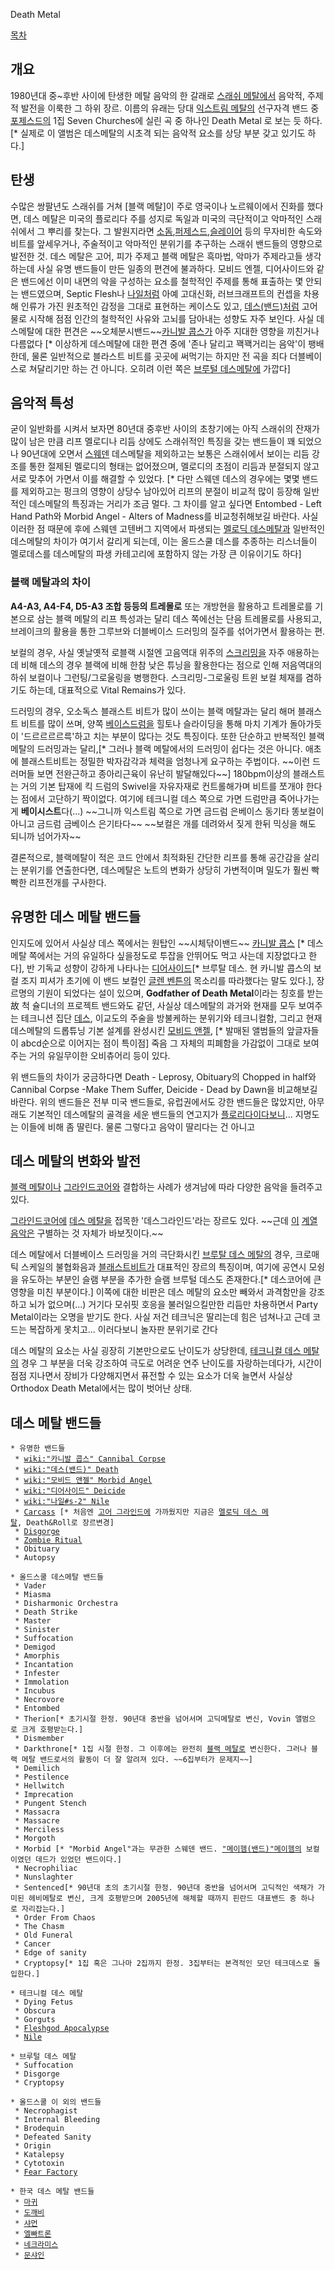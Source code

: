 Death Metal

[[목차]]

== 개요 ==
1980년대 중~후반 사이에 탄생한 메탈 음악의 한 갈래로 [[스래쉬 메탈]]에서 음악적, 주제적 발전을 이룩한 그 하위 장르. 이름의 유래는 당대 [[익스트림 메탈]]의 선구자격 밴드 중 [[포제스드]]의 1집 Seven Churches에 실린 곡 중 하나인 Death Metal 로 보는 듯 하다.[* 실제로 이 앨범은 데스메탈의 시초격 되는 음악적 요소를 상당 부분 갖고 있기도 하다.]

== 탄생 ==
수많은 쌍팔년도 스래쉬를 거쳐 [블랙 메탈]이 주로 영국이나 노르웨이에서 진화를 했다면, 데스 메탈은 미국의 플로리다 주를 성지로 독일과 미국의 극단적이고 악마적인 스래쉬에서 그 뿌리를 찾는다. 그 발원지라면 [[소돔]],[[퍼제스드]],[[슬레이어]] 등의 무자비한 속도와 비트를 앞세우거나, 주술적이고 악마적인 분위기를 추구하는 스래쉬 밴드들의 영향으로 발전한 것. 데스 메탈은 고어, 피가 주제고 블랙 메탈은 흑마법, 악마가 주제라고들 생각하는데 사실 유명 밴드들이 만든 일종의 편견에 불과하다. 모비드 엔젤, 디어사이드와 같은 밴드에선 이미 내면의 악을 구성하는 요소를 철학적인 주제를 통해 표출하는 몇 안되는 밴드였으며, Septic Flesh나 [[나일]]처럼 아예 고대신화, 러브크래프트의 컨셉을 차용해 인류가 가진 원초적인 감정을 그대로 표현하는 케이스도 있고, [[데스(밴드)]]처럼 고어물로 시작해 점점 인간의 철학적인 사유와 고뇌를 담아내는 성향도 자주 보인다. 사실 데스메탈에 대한 편견은 ~~오체분시밴드~~[[카니발 콥스]]가 아주 지대한 영향을 끼친거나 다름없다 [* 이상하게 데스메탈에 대한 편견 중에 '존나 달리고 꽥꽥거리는 음악'이 팽배한데, 물론 일반적으로 블라스트 비트를 곳곳에 써먹기는 하지만 전 곡을 죄다 더블베이스로 쳐달리기만 하는 건 아니다. 오히려 이런 쪽은 [[브루털 데스메탈]]에 가깝다]

== 음악적 특성 ==
굳이 일반화를 시켜서 보자면 80년대 중후반 사이의 초창기에는 아직 스래쉬의 잔재가 많이 남은 만큼 리프 멜로디나 리듬 상에도 스래쉬적인 특징을 갖는 밴드들이 꽤 되었으나 90년대에 오면서 [[스웨덴]] 데스메탈을 제외하고는 보통은 스래쉬에서 보이는 리듬 강조를 통한 절제된 멜로디의 형태는 없어졌으며, 멜로디의 초점이 리듬과 분절되지 않고 서로 맞추어 가면서 이를 해결할 수 있었다. [* 다만 스웨덴 데스의 경우에는 몇몇 밴드를 제외하고는 펑크의 영향이 상당수 남아있어 리프의 분절이 비교적 많이 등장해 일반적인 데스메탈의 특징과는 거리가 조금 멀다. 그 차이를 알고 싶다면 Entombed - Left Hand Path와 Morbid Angel - Alters of Madness를 비교청취해보길 바란다. 사실 이러한 점 때문에 후에 스웨덴 고텐버그 지역에서 파생되는 [[멜로딕 데스메탈]]과 일반적인 데스메탈의 차이가 여기서 갈리게 되는데, 이는 올드스쿨 데스를 추종하는 리스너들이 멜로데스를 데스메탈의 파생 카테고리에 포함하지 않는 가장 큰 이유이기도 하다]

=== 블랙 메탈과의 차이 ===

'''A4-A3, A4-F4, D5-A3 조합 등등의 트레몰로''' 또는 개방현을 활용하고 트레몰로를 기본으로 삼는 블랙 메탈의 리프 특성과는 달리 데스 쪽에선는 단음 트레몰로를 사용되고, 브레이크의 활용을 통한 그루브와 더블베이스 드러밍의 질주를 섞어가면서 활용하는 편. 

보컬의 경우, 사실 옛날옛적 로블랙 시절엔 고음역대 위주의 [[스크리밍]]을 자주 애용하는데 비해 데스의 경우 블랙에 비해 한참 낮은 튜닝을 활용한다는 점으로 인해 저음역대의 하쉬 보컬이나 그런팅/그로울링을 병행한다. 스크리밍-그로울링 트윈 보컬 체재를 겸하기도 하는데, 대표적으로 Vital Remains가 있다.

드러밍의 경우, 오소독스 블래스트 비트가 많이 쓰이는 블랙 메탈과는 달리 해머 블래스트 비트를 많이 쓰며, 양쪽 [[베이스드럼]]을 힐토나 슬라이딩을 통해 마치 기계가 돌아가듯이 '드르르르르륵'하고 치는 부분이 많다는 것도 특징이다. 또한 단순하고 반복적인 블랙 메탈의 드러밍과는 달리,[* 그러나 블랙 메탈에서의 드러밍이 쉽다는 것은 아니다. 애초에 블래스트비트는 정밀한 박자감각과 체력을 엄청나게 요구하는 주법이다. ~~이런 드러머들 보면 전완근하고 종아리근육이 유난히 발달해있다~~] 180bpm이상의 블래스트는 거의 기본 탑재에 킥 드럼의 Swivel을 자유자재로 컨트롤해가며 비트를 쪼개야 한다는 점에서 고단하기 짝이없다. 여기에 테크니컬 데스 쪽으로 가면 드럼만큼 죽어나가는게 '''베이시스트'''다(...) ~~그니까 익스트림 쪽으로 가면 금드럼 은베이스 동기타 똥보컬이 아니고 금드럼 금베이스 은기타다~~ ~~보컬은 개를 데려와서 짖게 한뒤 믹싱을 해도 되니까 넘어가자~~ 

결론적으로, 블랙메탈이 적은 코드 안에서 최적화된 간단한 리프를 통해 공간감을 살리는 분위기를 연출한다면, 데스메탈은 노트의 변화가 상당히 가변적이며 밀도가 훨씬 빡빡한 리프전개를 구사한다.

== 유명한 데스 메탈 밴드들 ==
인지도에 있어서 사실상 데스 쪽에서는 원탑인 ~~시체닦이밴드~~ [[카니발 콥스]] [* 데스메탈 쪽에서는 거의 유일하다 싶을정도로 투잡을 안뛰어도 먹고 사는데 지장없다고 한다], 반 기독교 성향이 강하게 나타나는 [[디어사이드]][* 브루탈 데스. 현 카니발 콥스의 보컬 조지 피셔가 초기에 이 밴드 보컬인 [[글렌 벤튼]]의 목소리를 따라했다는 말도 있다.], 장르명의 기원이 되었다는 설이 있으며, '''Godfather of Death Metal'''이라는 칭호를 받는 故 척 슐디너의 프로젝트 밴드와도 같던, 사실상 데스메탈의 과거와 현재를 모두 보여주는 테크니션 집단 [[Death#s-4|데스]], 이교도의 주술을 방불케하는 분위기와 테크니컬함, 그리고 현재 데스메탈의 드롭튜닝 기본 설계를 완성시킨 [[모비드 앤젤]], [* 발매된 앨범들의 앞글자들이 abcd순으로 이어지는 점이 특이점] 죽음 그 자체의 피폐함을 가감없이 그대로 보여주는 거의 유일무이한 오비츄어리 등이 있다. 

위 밴드들의 차이가 궁금하다면 Death - Leprosy,  Obituary의 Chopped in half와 Cannibal Corpse -Make Them Suffer, Deicide - Dead by Dawn을 비교해보길 바란다. 위의 밴드들은 전부 미국 밴드들로, 유럽권에서도 강한 밴드들은 많았지만, 아무래도 기본적인 데스메탈의 골격을 세운 밴드들의 연고지가 [[플로리다]]이다보니... 지명도는 이들에 비해 좀 딸린다. 물론 그렇다고 음악이 딸리다는 건 아니고


== 데스 메탈의 변화와 발전 ==

[[블랙 메탈]]이나 [[그라인드코어]]와 결합하는 사례가 생겨남에 따라 다양한 음악을 들려주고 있다.

[[그라인드코어]]에 [[데스 메탈]]을 접목한 '데스그라인드'라는 장르도 있다. ~~근데 [[브루탈 데스 메탈|이]] [[그라인드코어|계열]] [[포르노그라인드|음악]]은 구별하는 것 자체가 바보짓이다.~~

데스 메탈에서 더블베이스 드러밍을 거의 극단화시킨 [[브루탈 데스 메탈]]의 경우, 크로매틱 스케일의 불협화음과 [[블래스트비트]]가 대표적인 장르의 특징이며, 여기에 공연시 모슁을 유도하는 부분인 슬램 부분을 추가한 슬램 브루털 데스도 존재한다.[* 데스코어에 큰 영향을 미친 부분이다.] 이쪽에 대한 비판은 데스 메탈의 요소만 빼와서 과격함만을 강조하고 뇌가 없으며(...) 거기다 모쉬핏 호응을 불러일으킬만한 리듬만 차용하면서 Party Metal이라는 오명을 받기도 한다. 사실 저건 테크닉은 딸리는데 힘은 넘쳐나고 근데 코드는 복잡하게 못치고... 이러다보니 놀자판 분위기로 간다

데스 메탈의 요소는 사실 굉장히 기본만으로도 난이도가 상당한데, [[테크니컬 데스 메탈]]의 경우 그 부분을 더욱 강조하여 극도로 어려운 연주 난이도를 자랑하는데다가, 시간이 점점 지나면서 장비가 다양해지면서 퓨전할 수 있는 요소가 더욱 늘면서 사실상 Orthodox Death Metal에서는 많이 벗어난 상태.

== 데스 메탈 밴드들 ==
 * 유명한 밴드들
  * [[wiki:"카니발 콥스" Cannibal Corpse]]
  * [[wiki:"데스(밴드)" Death]]
  * [[wiki:"모비드 앤젤" Morbid Angel]]
  * [[wiki:"디어사이드" Deicide]]
  * [[wiki:"나일#s-2" Nile]]
  * [[Carcass]] [* 처음엔 [[고어 그라인드]]에 가까웠지만 지금은 [[멜로딕 데스 메탈]], Death&Roll로 장르변경]
  * [[Disgorge]]
  * [[Zombie Ritual]]
  * Obituary
  * Autopsy

 * 올드스쿨 데스메탈 밴드들
  * Vader
  * Miasma
  * Disharmonic Orchestra
  * Death Strike
  * Master
  * Sinister
  * Suffocation
  * Demigod
  * Amorphis
  * Incantation
  * Infester
  * Immolation
  * Incubus
  * Necrovore
  * Entombed
  * Therion[* 초기시절 한정. 90년대 중반을 넘어서며 고딕메탈로 변신, Vovin 앨범으로 크게 호평받는다.]
  * Dismember
  * Darkthrone[* 1집 시절 한정. 그 이후에는 완전히 [[블랙 메탈]]로 변신한다. 그러나 블랙 메탈 밴드로서의 활동이 더 잘 알려져 있다. ~~6집부터가 문제지~~]
  * Demilich
  * Pestilence
  * Hellwitch
  * Imprecation
  * Pungent Stench
  * Massacra
  * Massacre
  * Merciless
  * Morgoth
  * Morbid [* "Morbid Angel"과는 무관한 스웨덴 밴드. [["메이헴(밴드)"메이헴]]의 보컬이였던 데드가 있었던 밴드이다.]
  * Necrophiliac
  * Nunslaghter
  * Sentenced[* 90년대 초의 초기시절 한정. 90년대 중반을 넘어서며 고딕적인 색채가 가미된 헤비메탈로 변신, 크게 호평받으며 2005년에 해체할 때까지 핀란드 대표밴드 중 하나로 자리잡는다.]
  * Order From Chaos
  * The Chasm
  * Old Funeral
  * Cancer
  * Edge of sanity
  * Cryptopsy[* 1집 혹은 그나마 2집까지 한정. 3집부터는 본격적인 모던 테크데스로 돌입한다.]

 * 테크니컬 데스 메탈
  * Dying Fetus
  * Obscura
  * Gorguts
  * [[Fleshgod Apocalypse]]
  * [[Nile]]

 * 브루털 데스 메탈
  * Suffocation
  * Disgorge
  * Cryptopsy

 * 올드스쿨 이 외의 밴드들
  * Necrophagist
  * Internal Bleeding
  * Brodequin
  * Defeated Sanity
  * Origin
  * Katalepsy
  * Cytotoxin
  * [[Fear Factory]]

 * 한국 데스 메탈 밴드들
  * [[마귀]]
  * [[도깨비]]
  * [[샤먼]]
  * [[엘빠트론]]
  * [[네크라미스]]
  * [[문샤인]]
 
